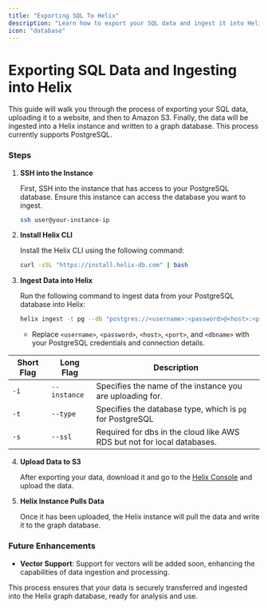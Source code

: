 ```yaml
---
title: "Exporting SQL To Helix"
description: "Learn how to export your SQL data and ingest it into Helix"
icon: "database"
---
```


# Exporting SQL Data and Ingesting into Helix

This guide will walk you through the process of exporting your SQL data, uploading it to a website, and then to Amazon S3. Finally, the data will be ingested into a Helix instance and written to a graph database. This process currently supports PostgreSQL.

### Steps

1. **SSH into the Instance**

   First, SSH into the instance that has access to your PostgreSQL database.
   Ensure this instance can access the database you want to ingest.

   ```bash
   ssh user@your-instance-ip
   ```

2. **Install Helix CLI**

   Install the Helix CLI using the following command:

   ```bash
   curl -sSL "https://install.helix-db.com" | bash
   ```

3. **Ingest Data into Helix**

   Run the following command to ingest data from your PostgreSQL database into Helix:

   ```bash
   helix ingest -t pg --db "postgres://<username>:<password>@<host>:<port>/<dbname>" -i <instance-name> --ssl
   ```

   - Replace `<username>`, `<password>`, `<host>`, `<port>`, and `<dbname>` with your PostgreSQL credentials and connection details.

| Short Flag | Long Flag    | Description                                                             |
| ---------- | ------------ | ----------------------------------------------------------------------- |
| `-i`       | `--instance` | Specifies the name of the instance you are uploading for.               |
| `-t`       | `--type`     | Specifies the database type, which is `pg` for PostgreSQL               |
| `-s`       | `--ssl`      | Required for dbs in the cloud like AWS RDS but not for local databases. |

4. **Upload Data to S3**

   After exporting your data, download it and go to the [Helix Console](https://helix-db.com/dashboard) and upload the data.

5. **Helix Instance Pulls Data**

   Once it has been uploaded, the Helix instance will pull the data and write it to the graph database.

### Future Enhancements

- **Vector Support**: Support for vectors will be added soon, enhancing the capabilities of data ingestion and processing.

This process ensures that your data is securely transferred and ingested into the Helix graph database, ready for analysis and use.
